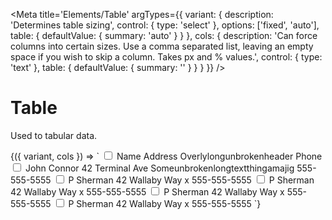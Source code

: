 
<Meta
  title='Elements/Table'
  argTypes={{
    variant: {
      description: 'Determines table sizing',
      control: { type: 'select' },
      options: ['fixed', 'auto'],
      table: { defaultValue: { summary: 'auto' } }
    },
    cols: {
      description: 'Can force columns into certain sizes. Use a comma separated list, leaving an empty space if you wish to skip a column. Takes px and % values.',
      control: { type: 'text' },
      table: { defaultValue: { summary: '' } }
    }
  }}
/>

# Table

Used to tabular data.

<Canvas>
  <Story
    name='Table'
    args={{
      variant: 'auto',
      cols: '10%, 10%, 60%, 10%, 10%'
    }}
  >
    {({ variant, cols }) => `
      <v-table class='table' variant="${variant}" cols="${cols}">
        <v-thead>
          <v-th><input type="checkbox"></v-th>
          <v-th>Name</v-th>
          <v-th>Address</v-th>
          <v-th>Overlylongunbrokenheader</v-th>
          <v-th>Phone</v-th>
        </v-thead>
        <v-tbody class="text-center">
          <v-tr>
            <v-td><input type="checkbox"></v-td>
            <v-td>John Connor</v-td>
            <v-td>42 Terminal Ave</v-td>
            <v-td>Someunbrokenlongtextthingamajig</v-td>
            <v-td>555-555-5555</v-td>
          </v-tr>
          <v-tr>
            <v-td><input type="checkbox"></v-td>
            <v-td>P Sherman</v-td>
            <v-td>42 Wallaby Way</v-td>
            <v-td>x</v-td>
            <v-td>555-555-5555</v-td>
          </v-tr>
          <v-tr variant='success'>
            <v-td><input type="checkbox"></v-td>
            <v-td>P Sherman</v-td>
            <v-td>42 Wallaby Way</v-td>
            <v-td>x</v-td>
            <v-td>555-555-5555</v-td>
          </v-tr>
          <v-tr variant='disabled'>
            <v-td><input type="checkbox"></v-td>
            <v-td>P Sherman</v-td>
            <v-td>42 Wallaby Way</v-td>
            <v-td>x</v-td>
            <v-td>555-555-5555</v-td>
          </v-tr>
          <v-tr variant='error'>
            <v-td><input type="checkbox"></v-td>
            <v-td>P Sherman</v-td>
            <v-td>42 Wallaby Way</v-td>
            <v-td>x</v-td>
            <v-td>555-555-5555</v-td>
          </v-tr>
        </v-tbody>
      </v-table>
    `}
  </Story>
</Canvas>
